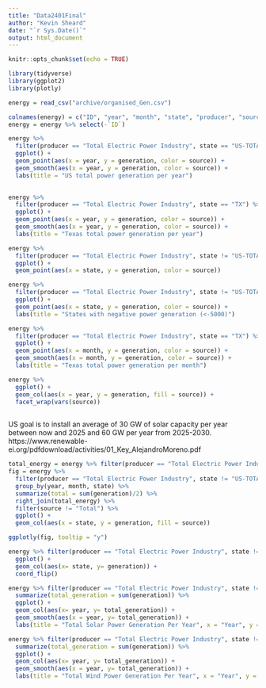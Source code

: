 ```yaml
---
title: "Data2401Final"
author: "Kevin Sheard"
date: "`r Sys.Date()`"
output: html_document
---
```


```r
knitr::opts_chunk$set(echo = TRUE)
```


```r
library(tidyverse)
library(ggplot2)
library(plotly)
```

```r
energy = read_csv("archive/organised_Gen.csv")

```


```r
colnames(energy) = c("ID", "year", "month", "state", "producer", "source", "generation")
energy = energy %>% select(-`ID`)
```


```r
energy %>% 
  filter(producer == "Total Electric Power Industry", state == "US-TOTAL") %>% 
  ggplot() + 
  geom_point(aes(x = year, y = generation, color = source)) +
  geom_smooth(aes(x = year, y = generation, color = source)) +
  labs(title = "US total power generation per year")
  
```
```r
energy %>% 
  filter(producer == "Total Electric Power Industry", state == "TX") %>% 
  ggplot() + 
  geom_point(aes(x = year, y = generation, color = source)) +
  geom_smooth(aes(x = year, y = generation, color = source)) +
  labs(title = "Texas total power generation per year")
```



```r
energy %>% 
  filter(producer == "Total Electric Power Industry", state != "US-TOTAL") %>% 
  ggplot() +
  geom_point(aes(x = state, y = generation, color = source))
```
```r
energy %>% 
  filter(producer == "Total Electric Power Industry", state != "US-TOTAL", generation < -5000) %>% 
  ggplot() +
  geom_point(aes(x = state, y = generation, color = source)) +
  labs(title = "States with negative power generation (<-5000)")
```

```r
energy %>% 
  filter(producer == "Total Electric Power Industry", state == "TX") %>% 
  ggplot() + 
  geom_point(aes(x = month, y = generation, color = source)) +
  geom_smooth(aes(x = month, y = generation, color = source)) +
  labs(title = "Texas total power generation per month")
```

```r
energy %>% 
  ggplot() +
  geom_col(aes(x = year, y = generation, fill = source)) +
  facet_wrap(vars(source))
  
```



US goal is to install an average of 30 GW of solar capacity per
year between now and 2025 and 60 GW per year from 2025-2030.
https://www.renewable-ei.org/pdfdownload/activities/01_Key_AlejandroMoreno.pdf


```r
total_energy = energy %>% filter(producer == "Total Electric Power Industry", state != "US-TOTAL") 
fig = energy %>% 
  filter(producer == "Total Electric Power Industry", state != "US-TOTAL") %>% 
  group_by(year, month, state) %>% 
  summarize(total = sum(generation)/2) %>% 
  right_join(total_energy) %>%
  filter(source != "Total") %>% 
  ggplot() +
  geom_col(aes(x = state, y = generation, fill = source))

ggplotly(fig, tooltip = "y")
```

```r
energy %>% filter(producer == "Total Electric Power Industry", state != "US-TOTAL", source == "Solar Thermal and Photovoltaic") %>%
  ggplot() +
  geom_col(aes(x= state, y= generation)) +
  coord_flip()
```

```r
energy %>% filter(producer == "Total Electric Power Industry", state != "US-TOTAL", source == "Solar Thermal and Photovoltaic", year != 2022) %>% group_by(year) %>% 
  summarize(total_generation = sum(generation)) %>% 
  ggplot() +
  geom_col(aes(x= year, y= total_generation)) +
  geom_smooth(aes(x = year, y= total_generation)) +
  labs(title = "Total Solar Power Generation Per Year", x = "Year", y = "Power Generation")
```

```r
energy %>% filter(producer == "Total Electric Power Industry", state != "US-TOTAL", source == "Wind", year != 2022) %>% group_by(year) %>% 
  summarize(total_generation = sum(generation)) %>% 
  ggplot() +
  geom_col(aes(x= year, y= total_generation)) +
  geom_smooth(aes(x = year, y= total_generation)) +
  labs(title = "Total Wind Power Generation Per Year", x = "Year", y = "Power Generation")
```

